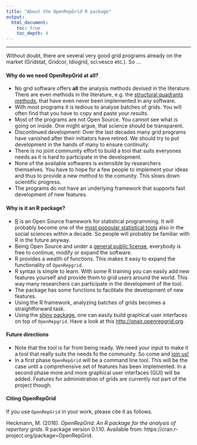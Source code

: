 ```yaml
---
title: "About the OpenRepGrid R package"
output: 
  html_document:
    toc: true
    toc_depth: 4
---
```

<hr>

Without doubt, there are several very good grid programs already on the market (Gridstat, Gridcor, Idiogrid, sci:vesco etc.). So ...

#### Why do we need OpenRepGrid at all? 

* No grid software offers **all** the analysis methods devised in the literature. There are even methods in the literature, e.g. the [structural quadrants methods](http://www.tandfonline.com/doi/abs/10.1080/107205300265955), that have even never been implemented in any software.
* With most programs it is tedious to analyse batches of grids. You will often find that you have to copy and paste your results.
* Most of the programs are not Open Source. You cannot see what is going on inside. One might argue, that science should be transparent. 
* Discontinued development: Over the last decades many grid programs have vanished after their initiators have retired. We should try to put development in the hands of many to ensure continuity.
* There is no joint community effort to build a tool that suits everyones needs as it is hard to participate in the development.
* None of the available softwares is extensible by researchers themselves. You have to hope for a few people to implement your ideas and thus to provide a new method to the comunity. This slows down scientific progress. 
* The programs do not have an underlying framework that supports fast development of new features.


#### Why is it an R package?

* [R](http://www.r-project.org/) is an Open Source framework for statistical programming. It will probably become one of the [most popoular statistical tools](http://r4stats.com/articles/popularity/) also in the social sciences within a decade. So people will probably be familiar with R in the future anyway.
* Being Open Source and under a [general public license](http://en.wikipedia.org/wiki/GNU_General_Public_License), everybody is free to continue, modify or expand the software. 
* R provides a wealth of functions. This makes it easy to expand the functionality of `OpenRepgrid`.
* R syntax is simple to learn. With some R training you can easily add new features yourself and provide them to grid users around the world. This way many researchers can participate in the development of the tool. 
* The package has some functions to facilitate the development of new features.
* Using the R framework, analyzing batches of grids becomes a straightforward task.
* Using the [shiny package](http://shiny.rstudio.com/), one can easily build graphical user interfaces on top of `OpenRepgrid`. Have a look at this [http://onair.openrepgrid.org](example).


#### Future directions

* Note that the tool is far from being ready. We need your input to make it a tool that really suits the needs fo the community. So come and [join us!](contribute.html)
* In a first phase `OpenRepGrid` will be a command line tool. This will be the case until a comprehensive set of features has been implemented. In a second phase more and more graphical user interfaces (GUI) will be added. Features for administration of grids are currently not part of the project though.


#### Citing OpenRepGrid

If you use `OpenRepGrid` in your work, please cite it as follows.

Heckmann, M. (2016). *OpenRepGrid: An R package for the analysis of repertory grids*. R package version 0.1.10. Available from: https://cran.r-project.org/package=OpenRepGrid.


 

